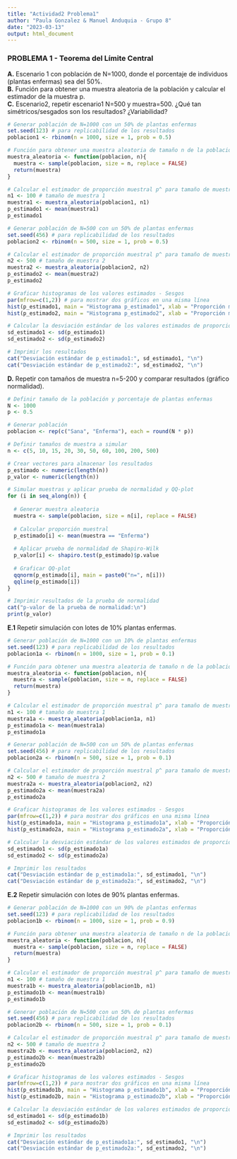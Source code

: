 ```yaml
---
title: "Actividad2 Problema1"
author: "Paula Gonzalez & Manuel Anduquia - Grupo 8"
date: "2023-03-13"
output: html_document
---
```



### **PROBLEMA 1 - Teorema del Límite Central**

**A.** Escenario 1 con población de N=1000, donde el porcentaje de individuos (plantas enfermas) sea del 50%.  
**B.** Función para obtener una muestra aleatoria de la población y calcular el estimador de la muestra p.  
**C.** Escenario2, repetir escenario1 N=500 y muestra=500. ¿Qué tan simétricos/sesgados son los resultados? ¿Variabilidad?

```r
# Generar población de N=1000 con un 50% de plantas enfermas
set.seed(123) # para replicabilidad de los resultados
poblacion1 <- rbinom(n = 1000, size = 1, prob = 0.5)

# Función para obtener una muestra aleatoria de tamaño n de la población
muestra_aleatoria <- function(poblacion, n){
  muestra <- sample(poblacion, size = n, replace = FALSE)
  return(muestra)
}

# Calcular el estimador de proporción muestral p^ para tamaño de muestra dado n
n1 <- 100 # tamaño de muestra 1
muestra1 <- muestra_aleatoria(poblacion1, n1)
p_estimado1 <- mean(muestra1)
p_estimado1

# Generar población de N=500 con un 50% de plantas enfermas
set.seed(456) # para replicabilidad de los resultados
poblacion2 <- rbinom(n = 500, size = 1, prob = 0.5)

# Calcular el estimador de proporción muestral p^ para tamaño de muestra dado n
n2 <- 500 # tamaño de muestra 2
muestra2 <- muestra_aleatoria(poblacion2, n2)
p_estimado2 <- mean(muestra2)
p_estimado2

# Graficar histogramas de los valores estimados - Sesgos
par(mfrow=c(1,2)) # para mostrar dos gráficos en una misma línea
hist(p_estimado1, main = "Histograma p_estimado1", xlab = "Proporción muestral")
hist(p_estimado2, main = "Histograma p_estimado2", xlab = "Proporción muestral")

# Calcular la desviación estándar de los valores estimados de proporción muestral
sd_estimado1 <- sd(p_estimado1)
sd_estimado2 <- sd(p_estimado2)

# Imprimir los resultados
cat("Desviación estándar de p_estimado1:", sd_estimado1, "\n")
cat("Desviación estándar de p_estimado2:", sd_estimado2, "\n")
``` 


**D.** Repetir con tamaños de muestra n=5-200 y comparar resultados (gráfico normalidad).  
```r
# Definir tamaño de la población y porcentaje de plantas enfermas
N <- 1000
p <- 0.5

# Generar población
poblacion <- rep(c("Sana", "Enferma"), each = round(N * p))

# Definir tamaños de muestra a simular
n <- c(5, 10, 15, 20, 30, 50, 60, 100, 200, 500)

# Crear vectores para almacenar los resultados
p_estimado <- numeric(length(n))
p_valor <- numeric(length(n))

# Simular muestras y aplicar prueba de normalidad y QQ-plot
for (i in seq_along(n)) {
  
  # Generar muestra aleatoria
  muestra <- sample(poblacion, size = n[i], replace = FALSE)
  
  # Calcular proporción muestral
  p_estimado[i] <- mean(muestra == "Enferma")
  
  # Aplicar prueba de normalidad de Shapiro-Wilk
  p_valor[i] <- shapiro.test(p_estimado)$p.value
  
  # Graficar QQ-plot
  qqnorm(p_estimado[i], main = paste0("n=", n[i]))
  qqline(p_estimado[i])
}

# Imprimir resultados de la prueba de normalidad
cat("p-valor de la prueba de normalidad:\n")
print(p_valor)
```
**E.1** Repetir simulación con lotes de 10% plantas enfermas.  
```r
# Generar población de N=1000 con un 10% de plantas enfermas
set.seed(123) # para replicabilidad de los resultados
poblacion1a <- rbinom(n = 1000, size = 1, prob = 0.1)

# Función para obtener una muestra aleatoria de tamaño n de la población
muestra_aleatoria <- function(poblacion, n){
  muestra <- sample(poblacion, size = n, replace = FALSE)
  return(muestra)
}

# Calcular el estimador de proporción muestral p^ para tamaño de muestra dado n
n1 <- 100 # tamaño de muestra 1
muestra1a <- muestra_aleatoria(poblacion1a, n1)
p_estimado1a <- mean(muestra1a)
p_estimado1a

# Generar población de N=500 con un 50% de plantas enfermas
set.seed(456) # para replicabilidad de los resultados
poblacion2a <- rbinom(n = 500, size = 1, prob = 0.1)

# Calcular el estimador de proporción muestral p^ para tamaño de muestra dado n
n2 <- 500 # tamaño de muestra 2
muestra2a <- muestra_aleatoria(poblacion2, n2)
p_estimado2a <- mean(muestra2a)
p_estimado2a

# Graficar histogramas de los valores estimados - Sesgos
par(mfrow=c(1,2)) # para mostrar dos gráficos en una misma línea
hist(p_estimado1a, main = "Histograma p_estimado1a", xlab = "Proporción muestral")
hist(p_estimado2a, main = "Histograma p_estimado2a", xlab = "Proporción muestral")

# Calcular la desviación estándar de los valores estimados de proporción muestral
sd_estimado1 <- sd(p_estimado1a)
sd_estimado2 <- sd(p_estimado2a)

# Imprimir los resultados
cat("Desviación estándar de p_estimado1a:", sd_estimado1, "\n")
cat("Desviación estándar de p_estimado2a:", sd_estimado2, "\n")
```



**E.2** Repetir simulación con lotes de 90% plantas enfermas.  
```r
# Generar población de N=1000 con un 90% de plantas enfermas
set.seed(123) # para replicabilidad de los resultados
poblacion1b <- rbinom(n = 1000, size = 1, prob = 0.9)

# Función para obtener una muestra aleatoria de tamaño n de la población
muestra_aleatoria <- function(poblacion, n){
  muestra <- sample(poblacion, size = n, replace = FALSE)
  return(muestra)
}

# Calcular el estimador de proporción muestral p^ para tamaño de muestra dado n
n1 <- 100 # tamaño de muestra 1
muestra1b <- muestra_aleatoria(poblacion1b, n1)
p_estimado1b <- mean(muestra1b)
p_estimado1b

# Generar población de N=500 con un 50% de plantas enfermas
set.seed(456) # para replicabilidad de los resultados
poblacion2b <- rbinom(n = 500, size = 1, prob = 0.1)

# Calcular el estimador de proporción muestral p^ para tamaño de muestra dado n
n2 <- 500 # tamaño de muestra 2
muestra2b <- muestra_aleatoria(poblacion2, n2)
p_estimado2b <- mean(muestra2b)
p_estimado2b

# Graficar histogramas de los valores estimados - Sesgos
par(mfrow=c(1,2)) # para mostrar dos gráficos en una misma línea
hist(p_estimado1b, main = "Histograma p_estimado1b", xlab = "Proporción muestral")
hist(p_estimado2b, main = "Histograma p_estimado2b", xlab = "Proporción muestral")

# Calcular la desviación estándar de los valores estimados de proporción muestral
sd_estimado1 <- sd(p_estimado1b)
sd_estimado2 <- sd(p_estimado2b)

# Imprimir los resultados
cat("Desviación estándar de p_estimado1a:", sd_estimado1, "\n")
cat("Desviación estándar de p_estimado2a:", sd_estimado2, "\n")
```
